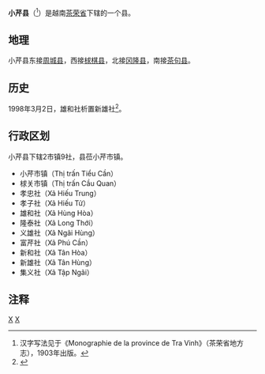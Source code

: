 {{Infobox Settlement
|name                   = 小芹县
|settlement_type        = 县
|official_name          = 
|other_name             = 
|native_name            = {{lang|vi|Huyện Tiểu Cần}}
|nickname               = 
|motto                  = 
|image_skyline          = Mot+goc+nga+nam+TTTC.jpg
|imagesize              = 
|image_caption          = 
|image_flag             = 
|flag_size              = 
|image_seal             = 
|seal_size              = 
|image_shield           = 
|shield_size            = 
|image_blank_emblem     = 
|blank_emblem_size      = 
|image_map              = {{Infobox mapframe|frame-width=250|zoom=10}}
|mapsize                = 
|map_caption            = 
|image_map1             = 
|mapsize1               = 
|map_caption1           = 
|pushpin_map            = Vietnam
|pushpin_label_position = bottom
|pushpin_map_caption    = 
|pushpin_map1           = 
|pushpin_label_position1= 
|pushpin_map_caption1   = 
|subdivision_type       = 国家
|subdivision_name       = {{flag|Vietnam}}
|subdivision_type1      = [[越南行政区划|省]]
|subdivision_name1      = [[茶荣省|茶荣省]]
|subdivision_type2      = 行政区划
|subdivision_name2      = 2市镇9社
|subdivision_type3      = 
|subdivision_name3      = 
|seat_type              = 县莅
|seat                   = {{link-vi|小芹市镇|Tiểu Cần (thị trấn)}}
|government_type        = 
|leader_title           = 
|leader_name            = 
|leader_title1          = 
|leader_name1           = 
|established_title      = 
|established_date       = 
|area_magnitude         = 
|unit_pref              = 
|area_footnotes         = 
|area_total_km2         = 220
|area_land_km2          = 
|area_water_km2         = 
|area_water_percent     = 
|area_urban_km2         = 
|area_metro_km2         = 
|population_as_of       = 2019年
|population_footnotes   = 
|population_note        = 
|population_total       = 59034
|population_density_km2 = auto
|population_metro             = 
|population_density_metro_km2 = 
|population_urban             = 
|population_density_urban_km2 = 
|timezone               = [[越南标准时间|越南标准时间]]
|utc_offset             = +7
|elevation_footnotes    = 
|elevation_m            = 
|coor_type              = 
|coordinates            = 
|postal_code_type       = 
|postal_code            = 
|area_code              = 
|website                = [https://tieucan.travinh.gov.vn 小芹县电子信息门户网站]
|footnotes              = 
}}
'''小芹县'''（{{vie|v='''Huyện Tiểu Cần'''|hn=縣小芹}}<ref>汉字写法见于《Monographie de la province de Tra Vinh》（茶荣省地方志），1903年出版。</ref>）是越南[[茶荣省|茶荣省]]下辖的一个县。

==地理==
小芹县东接[[周城县_(茶荣省)|周城县]]，西接[[梂棋县|梂棋县]]，北接[[冈隆县|冈隆县]]，南接[[茶句县|茶句县]]。

==历史==
1998年3月2日，雄和社析置新雄社<ref>{{Cite web |url=https://thuvienphapluat.vn/van-ban/Bat-dong-san/Nghi-dinh-13-1998-ND-CP-thanh-lap-xa-thuoc-cac-huyen-Chau-thanh-Tra-Cu-Tieu-Can-Cau-Ngang-Cau-Ke-va-Cang-Long-tinh-Tra-Vinh-41439.aspx |title=Nghị định 13/1998/NĐ-CP về thành lập một số xã thuộc các huyện Châu thành, Trà Cú, Tiểu Cần, Cầu Ngang, Cầu Kè và Càng Long, tỉnh Trà Vinh |access-date=2020-04-21 |archive-date=2021-03-01 |archive-url=https://web.archive.org/web/20210301171428/https://thuvienphapluat.vn/van-ban/Bat-dong-san/Nghi-dinh-13-1998-ND-CP-thanh-lap-xa-thuoc-cac-huyen-Chau-thanh-Tra-Cu-Tieu-Can-Cau-Ngang-Cau-Ke-va-Cang-Long-tinh-Tra-Vinh-41439.aspx }}</ref>。

==行政区划==
小芹县下辖2市镇9社，县莅小芹市镇。
*小芹市镇（Thị trấn Tiểu Cần）
*梂关市镇（Thị trấn Cầu Quan）
*孝忠社（Xã Hiếu Trung）
*孝子社（Xã Hiếu Tử）
*雄和社（Xã Hùng Hòa）
*隆泰社（Xã Long Thới）
*义雄社（Xã Ngãi Hùng）
*富芹社（Xã Phú Cần）
*新和社（Xã Tân Hòa）
*新雄社（Xã Tân Hùng）
*集义社（Xã Tập Ngãi）

==注释==
{{reflist}}

{{茶荣省行政区划}}
{{越南九龙江三角洲之县市镇区域划分}}

[[Category:越南县份|X]]
[[Category:茶荣省|X]]